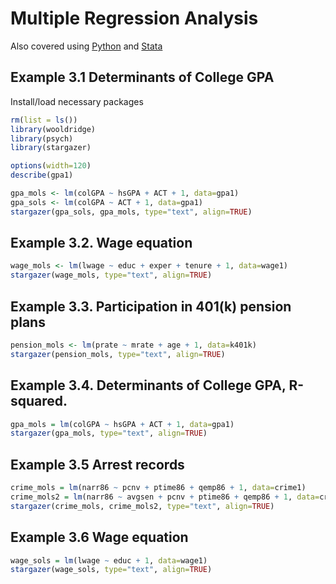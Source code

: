 # Multiple Regression Analysis

Also covered using [Python](http://solomonegash.com/econometrics/wooldridge_python/iexample3_py.html) and [Stata](http://www.solomonegash.com/woodridge1/iexample3.html)

## Example 3.1 Determinants of College GPA
Install/load necessary packages
```{r echo=TRUE, message=FALSE, warning=FALSE}
rm(list = ls())
library(wooldridge)
library(psych)
library(stargazer)
```

```{r echo=TRUE, message=FALSE, warning=FALSE}
options(width=120)
describe(gpa1)
```

```{r echo=TRUE, message=FALSE, warning=FALSE}
gpa_mols <- lm(colGPA ~ hsGPA + ACT + 1, data=gpa1)
gpa_sols <- lm(colGPA ~ ACT + 1, data=gpa1)
stargazer(gpa_sols, gpa_mols, type="text", align=TRUE)
```

## Example 3.2. Wage equation

```{r echo=TRUE, message=FALSE, warning=FALSE}
wage_mols <- lm(lwage ~ educ + exper + tenure + 1, data=wage1)
stargazer(wage_mols, type="text", align=TRUE)
```

## Example 3.3. Participation in 401(k) pension plans
```{r echo=TRUE, message=FALSE, warning=FALSE}
pension_mols <- lm(prate ~ mrate + age + 1, data=k401k)
stargazer(pension_mols, type="text", align=TRUE)
```

## Example 3.4. Determinants of College GPA, R-squared.
```{r echo=TRUE, message=FALSE, warning=FALSE}
gpa_mols = lm(colGPA ~ hsGPA + ACT + 1, data=gpa1)
stargazer(gpa_mols, type="text", align=TRUE)
```

## Example 3.5 Arrest records

```{r echo=TRUE, message=FALSE, warning=FALSE}
crime_mols = lm(narr86 ~ pcnv + ptime86 + qemp86 + 1, data=crime1)
crime_mols2 = lm(narr86 ~ avgsen + pcnv + ptime86 + qemp86 + 1, data=crime1)
stargazer(crime_mols, crime_mols2, type="text", align=TRUE)
```

## Example 3.6 Wage equation
```{r echo=TRUE, message=FALSE, warning=FALSE}
wage_sols = lm(lwage ~ educ + 1, data=wage1)
stargazer(wage_sols, type="text", align=TRUE)
``` 


